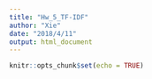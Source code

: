 ```yaml
---
title: "Hw_5_TF-IDF"
author: "Xie"
date: "2018/4/11"
output: html_document
---
```


```r
knitr::opts_chunk$set(echo = TRUE)
```


